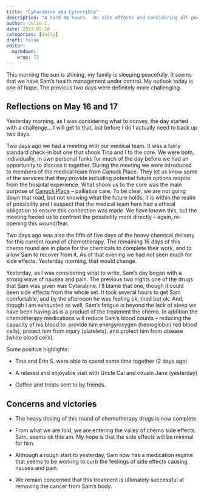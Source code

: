```yaml
---
title: "Cytarabine aka Cyterrible"
description: "A hard 48 hours.  On side effects and considering all possibiliites."
author: Colin C.
date: 2023-05-18
categories: [daily]
draft: false
editor: 
  markdown: 
    wrap: 72
---
```


This morning the sun is shining, my family is sleeping peacefully. It
seems that we have Sam's health management under control. My outlook
today is one of hope. The previous two days were definitely more
challenging.

## Reflections on May 16 and 17

Yesterday morning, as I was considering what to convey, the day started
with a challenge... I will get to that, but before I do I actually need
to back up two days.

Two days ago we had a meeting with our medical team. It was a fairly
standard check-in but one that shook Tina and I to the core. We were
both, individually, in own personal funks for much of the day before we
had an opportunity to discuss it together. During the meeting we were
introduced to members of the medical team from Canuck Place. They let us
know some of the services that they provide including potential future
options respite from the hospital experience. What shook us to the core
was the main purpose of [Canuck Place](https://www.canuckplace.org) --
palliative care. To be clear, we are not going down that road, but not
knowing what the future holds, it is within the realm of possibility and
I suspect that the medical team here had a ethical obligation to ensure
this connection was made. We have known this, but the meeting forced us
to confront the possibility more directly -- again, re-opening this
wound/fear.

Two days ago was also the fifth of five days of the heavy chemical
delivery for this current round of chemotherapy. The remaining 16 days
of this chemo round are in place for the chemicals to complete their
work, and to allow Sam to recover from it. As of that evening we had not
seen much for side effects. Yesterday morning, that would change.

Yesterday, as I was considering what to write, Sam's day began with a
strong wave of nausea and pain. The previous two nights one of the drugs
that Sam was given was Cytarabine. I'll blame that one, though it could
been side effects from the whole set. It took several hours to get Sam
comfortable, and by the afternoon he was feeling ok, tired but ok. And,
though I am exhausted as well, Sam's fatigue is beyond the lack of sleep
we have been having as is a product of the treatment the chemo. In
addition the chemotherapy medications will reduce Sam's blood counts --
reducing the capacity of his blood to: provide him energy/oxygen
(hemoglobin/ red blood cells), protect him from injury (platelets), and
protect him from disease (white blood cells).

Some positive highlights:

-   Tina and Erin S. were able to spend some time together (2 days ago)

-   A relaxed and enjoyable visit with Uncle Cal and cousin Jane
    (yesterday)

-   Coffee and treats sent to by friends.

## Concerns and victories

-   The heavy dosing of this round of chemotherapy drugs is now complete

-   From what we are told, we are entering the valley of chemo side
    effects. Sam, seems ok this am. My hope is that the side effects
    will be minimal for him.

-   Although a rough start to yesterday, Sam now has a medication regime
    that seems to be working to curb the feelings of side effects
    causing nausea and pain.

-   We remain concerned that this treatment is ultimately successful at
    removing the cancer from Sam's body.
